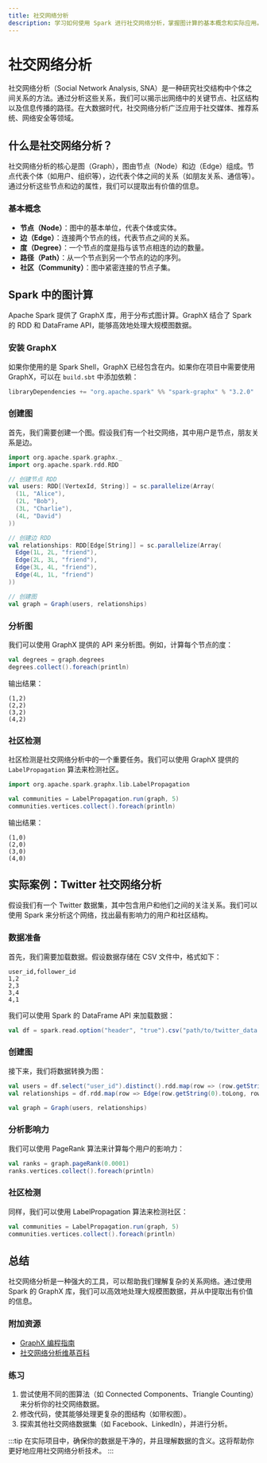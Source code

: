 ```yaml
---
title: 社交网络分析
description: 学习如何使用 Spark 进行社交网络分析，掌握图计算的基本概念和实际应用。
---
```


# 社交网络分析

社交网络分析（Social Network Analysis, SNA）是一种研究社交结构中个体之间关系的方法。通过分析这些关系，我们可以揭示出网络中的关键节点、社区结构以及信息传播的路径。在大数据时代，社交网络分析广泛应用于社交媒体、推荐系统、网络安全等领域。

## 什么是社交网络分析？

社交网络分析的核心是图（Graph），图由节点（Node）和边（Edge）组成。节点代表个体（如用户、组织等），边代表个体之间的关系（如朋友关系、通信等）。通过分析这些节点和边的属性，我们可以提取出有价值的信息。

### 基本概念

- **节点（Node）**：图中的基本单位，代表个体或实体。
- **边（Edge）**：连接两个节点的线，代表节点之间的关系。
- **度（Degree）**：一个节点的度是指与该节点相连的边的数量。
- **路径（Path）**：从一个节点到另一个节点的边的序列。
- **社区（Community）**：图中紧密连接的节点子集。

## Spark 中的图计算

Apache Spark 提供了 GraphX 库，用于分布式图计算。GraphX 结合了 Spark 的 RDD 和 DataFrame API，能够高效地处理大规模图数据。

### 安装 GraphX

如果你使用的是 Spark Shell，GraphX 已经包含在内。如果你在项目中需要使用 GraphX，可以在 `build.sbt` 中添加依赖：

```scala
libraryDependencies += "org.apache.spark" %% "spark-graphx" % "3.2.0"
```

### 创建图

首先，我们需要创建一个图。假设我们有一个社交网络，其中用户是节点，朋友关系是边。

```scala
import org.apache.spark.graphx._
import org.apache.spark.rdd.RDD

// 创建节点 RDD
val users: RDD[(VertexId, String)] = sc.parallelize(Array(
  (1L, "Alice"),
  (2L, "Bob"),
  (3L, "Charlie"),
  (4L, "David")
))

// 创建边 RDD
val relationships: RDD[Edge[String]] = sc.parallelize(Array(
  Edge(1L, 2L, "friend"),
  Edge(2L, 3L, "friend"),
  Edge(3L, 4L, "friend"),
  Edge(4L, 1L, "friend")
))

// 创建图
val graph = Graph(users, relationships)
```

### 分析图

我们可以使用 GraphX 提供的 API 来分析图。例如，计算每个节点的度：

```scala
val degrees = graph.degrees
degrees.collect().foreach(println)
```

输出结果：

```
(1,2)
(2,2)
(3,2)
(4,2)
```

### 社区检测

社区检测是社交网络分析中的一个重要任务。我们可以使用 GraphX 提供的 `LabelPropagation` 算法来检测社区。

```scala
import org.apache.spark.graphx.lib.LabelPropagation

val communities = LabelPropagation.run(graph, 5)
communities.vertices.collect().foreach(println)
```

输出结果：

```
(1,0)
(2,0)
(3,0)
(4,0)
```

## 实际案例：Twitter 社交网络分析

假设我们有一个 Twitter 数据集，其中包含用户和他们之间的关注关系。我们可以使用 Spark 来分析这个网络，找出最有影响力的用户和社区结构。

### 数据准备

首先，我们需要加载数据。假设数据存储在 CSV 文件中，格式如下：

```
user_id,follower_id
1,2
2,3
3,4
4,1
```

我们可以使用 Spark 的 DataFrame API 来加载数据：

```scala
val df = spark.read.option("header", "true").csv("path/to/twitter_data.csv")
```

### 创建图

接下来，我们将数据转换为图：

```scala
val users = df.select("user_id").distinct().rdd.map(row => (row.getString(0).toLong, row.getString(0)))
val relationships = df.rdd.map(row => Edge(row.getString(0).toLong, row.getString(1).toLong, "follows"))

val graph = Graph(users, relationships)
```

### 分析影响力

我们可以使用 PageRank 算法来计算每个用户的影响力：

```scala
val ranks = graph.pageRank(0.0001)
ranks.vertices.collect().foreach(println)
```

### 社区检测

同样，我们可以使用 LabelPropagation 算法来检测社区：

```scala
val communities = LabelPropagation.run(graph, 5)
communities.vertices.collect().foreach(println)
```

## 总结

社交网络分析是一种强大的工具，可以帮助我们理解复杂的关系网络。通过使用 Spark 的 GraphX 库，我们可以高效地处理大规模图数据，并从中提取出有价值的信息。

### 附加资源

- [GraphX 编程指南](https://spark.apache.org/docs/latest/graphx-programming-guide.html)
- [社交网络分析维基百科](https://en.wikipedia.org/wiki/Social_network_analysis)

### 练习

1. 尝试使用不同的图算法（如 Connected Components、Triangle Counting）来分析你的社交网络数据。
2. 修改代码，使其能够处理更复杂的图结构（如带权图）。
3. 探索其他社交网络数据集（如 Facebook、LinkedIn），并进行分析。

:::tip
在实际项目中，确保你的数据是干净的，并且理解数据的含义。这将帮助你更好地应用社交网络分析技术。
:::